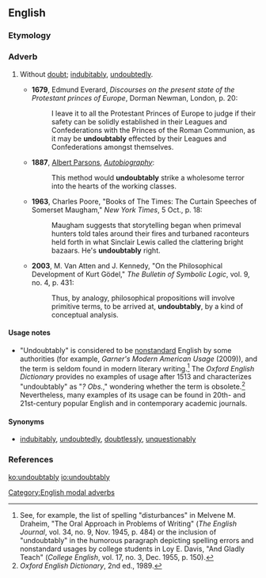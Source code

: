 ==English==

===Etymology===
{{suffix|undoubtable|ly}}

===Adverb===
{{en-adv|-}}

# {{sometimes|_|considered|_|nonstandard}} Without [[doubt]]; [[indubitably]], [[undoubtedly]].
#* '''1679''', Edmund Everard, ''Discourses on the present state of the Protestant princes of Europe'', Dorman Newman, London, p. 20:
#*: I leave it to all the Protestant Princes of Europe to judge if their safety can be solidly  established in their Leagues and Confederations with the Princes of the Roman Communion, as it may be '''undoubtably''' effected by their Leagues and Confederations amongst themselves.
#* '''1887''', [[w:Albert Parsons|Albert Parsons]], ''[[s:Albert Parsons|Autobiography]]'':
#*: This method would '''undoubtably''' strike a wholesome terror into the hearts of the working classes.
#* '''1963''', Charles Poore, "Books of The Times: The Curtain Speeches of Somerset Maugham," ''New York Times'', 5 Oct., p. 18:
#*: Maugham suggests that storytelling began when primeval hunters told tales around their fires and turbaned raconteurs held forth in what Sinclair Lewis called the clattering bright bazaars.  He's '''undoubtably''' right.
#* '''2003''', M. Van Atten and J. Kennedy, "On the Philosophical Development of Kurt Gödel," ''The Bulletin of Symbolic Logic'', vol. 9, no. 4, p. 431:
#*: Thus, by analogy, philosophical propositions will involve primitive terms, to be arrived at, '''undoubtably''', by a kind of conceptual analysis.

====Usage notes====
* "Undoubtably" is considered to be [[nonstandard]] English by some authorities (for example, ''Garner's Modern American Usage'' (2009)), and the term is seldom found in modern literary writing.<ref>See, for example, the list of spelling "disturbances" in Melvene M. Draheim, "The Oral Approach in Problems of Writing" (''The English Journal'', vol. 34, no. 9, Nov. 1945, p. 484) or the inclusion of "undoubtably" in the humorous paragraph depicting spelling errors and nonstandard usages by college students in Loy E. Davis, "And Gladly Teach" (''College English'', vol. 17, no. 3, Dec. 1955, p. 150).</ref> The ''Oxford English Dictionary'' provides no examples of usage after 1513 and characterizes "undoubtably" as "''? Obs.''," wondering whether the term is obsolete.<ref>''Oxford English Dictionary'', 2nd ed., 1989.</ref>  Nevertheless, many examples of its usage can be found in 20th- and 21st-century popular English and in contemporary academic journals.

====Synonyms====
* [[indubitably]], [[undoubtedly]], [[doubtlessly]], [[unquestionably]]

===References===
<references/>
[[Category:English modal adverbs]]

[[ko:undoubtably]]
[[io:undoubtably]]